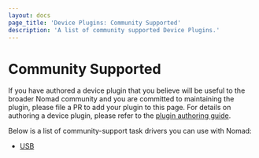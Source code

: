 ```yaml
---
layout: docs
page_title: 'Device Plugins: Community Supported'
description: 'A list of community supported Device Plugins.'
---
```


# Community Supported

If you have authored a device plugin that you believe will be useful to the
broader Nomad community and you are committed to maintaining the plugin,
please file a PR to add your plugin to this page. For details on authoring a
device plugin, please refer to the [plugin authoring guide][plugin_guide].

Below is a list of community-support task drivers you can use with Nomad:

- [USB][usb]

[plugin_guide]: /docs/concepts/plugins
[usb]: /plugins/devices/community/usb
